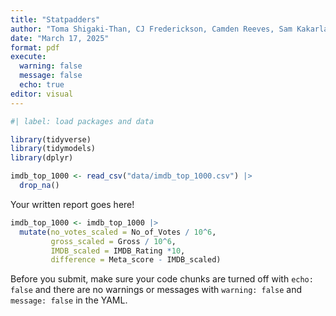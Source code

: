 ```yaml
---
title: "Statpadders"
author: "Toma Shigaki-Than, CJ Frederickson, Camden Reeves, Sam Kakarla"
date: "March 17, 2025"
format: pdf
execute: 
  warning: false
  message: false
  echo: true
editor: visual
---
```


```r
#| label: load packages and data

library(tidyverse)
library(tidymodels)
library(dplyr)

imdb_top_1000 <- read_csv("data/imdb_top_1000.csv") |>
  drop_na()
```

Your written report goes here!

```r
imdb_top_1000 <- imdb_top_1000 |>
  mutate(no_votes_scaled = No_of_Votes / 10^6,
         gross_scaled = Gross / 10^6,
         IMDB_scaled = IMDB_Rating *10,
         difference = Meta_score - IMDB_scaled)
```

::: callout-important
Before you submit, make sure your code chunks are turned off with `echo: false` and there are no warnings or messages with `warning: false` and `message: false` in the YAML.
:::
